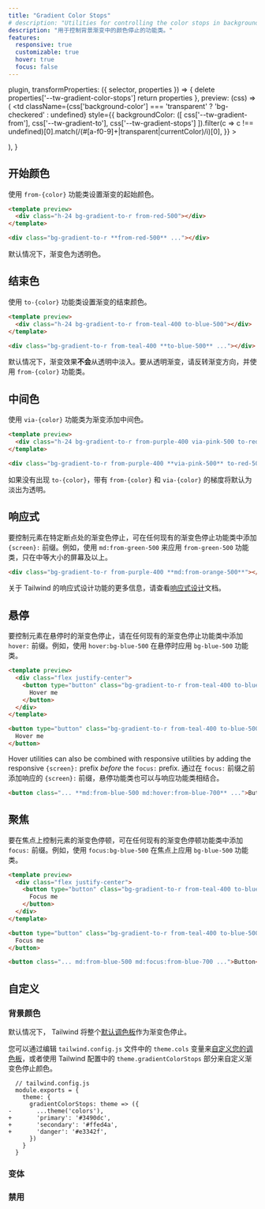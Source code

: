 ```yaml
---
title: "Gradient Color Stops"
# description: "Utilities for controlling the color stops in background gradients."
description: "用于控制背景渐变中的颜色停止的功能类。"
features:
  responsive: true
  customizable: true
  hover: true
  focus: false
---
```



  plugin,
  transformProperties: ({ selector, properties }) => {
    delete properties['--tw-gradient-color-stops']
    return properties
  },
  preview: (css) => (
    <td
      className={css['background-color'] === 'transparent' ? 'bg-checkered' : undefined}
      style={{
        backgroundColor: ([
          css['--tw-gradient-from'],
          css['--tw-gradient-to'],
          css['--tw-gradient-stops']
        ]).filter(c => c !== undefined)[0].match(/(#[a-f0-9]+|transparent|currentColor)/i)[0],
      }}
    >
      <div className="w-24" />
    </td>
  ),
}

<!-- ## Starting color

Set the starting color of a gradient using the `from-{color}` utilities. -->

## 开始颜色

使用 `from-{color}` 功能类设置渐变的起始颜色。

```html
<template preview>
  <div class="h-24 bg-gradient-to-r from-red-500"></div>
</template>

<div class="bg-gradient-to-r **from-red-500** ..."></div>
```

<!-- Gradients fade out to transparent by default. -->
默认情况下，渐变色为透明色。

<!-- ## Ending color

Set the ending color of a gradient using the `to-{color}` utilities. -->
## 结束色

使用 `to-{color}` 功能类设置渐变的结束颜色。

```html
<template preview>
  <div class="h-24 bg-gradient-to-r from-teal-400 to-blue-500"></div>
</template>

<div class="bg-gradient-to-r from-teal-400 **to-blue-500** ..."></div>
```

<!-- Gradients to **do not** fade in from transparent by default. To fade in from transparent, reverse the gradient direction and use a `from-{color}` utility. -->
默认情况下，渐变效果**不会**从透明中淡入。要从透明渐变，请反转渐变方向，并使用 `from-{color}` 功能类。

<!-- ## Middle color

Add a middle color to a gradient using the `via-{color}` utilities. -->
## 中间色

使用 `via-{color}` 功能类为渐变添加中间色。

```html
<template preview>
  <div class="h-24 bg-gradient-to-r from-purple-400 via-pink-500 to-red-500"></div>
</template>

<div class="bg-gradient-to-r from-purple-400 **via-pink-500** to-red-500 ..."></div>
```

<!-- Gradients with a `from-{color}` and `via-{color}` will fade out to transparent by default if no `to-{color}` is present. -->
如果没有出现 `to-{color}`，带有 `from-{color}` 和 `via-{color}` 的梯度将默认为淡出为透明。


<!-- ## Responsive -->
## 响应式

<!-- To control the gradient color stops of an element at a specific breakpoint, add a `{screen}:` prefix to any existing gradient color stop utility. For example, use `md:from-green-500` to apply the `from-green-500` utility at only medium screen sizes and above. -->
要控制元素在特定断点处的渐变色停止，可在任何现有的渐变色停止功能类中添加 `{screen}:` 前缀。例如，使用 `md:from-green-500` 来应用 `from-green-500` 功能类，只在中等大小的屏幕及以上。

```html
<div class="bg-gradient-to-r from-purple-400 **md:from-orange-500**"></div>
```

<!-- For more information about Tailwind's responsive design features, check out the [Responsive Design](/docs/responsive-design) documentation. -->
关于 Tailwind 的响应式设计功能的更多信息，请查看[响应式设计](/docs/responsive-design)文档。

<!-- ## Hover -->
## 悬停

<!-- To control the gradient color stops of an element on hover, add the `hover:` prefix to any existing gradient color stop utility. For example, use `hover:bg-blue-500` to apply the `bg-blue-500` utility on hover. -->
要控制元素在悬停时的渐变色停止，请在任何现有的渐变色停止功能类中添加 `hover:` 前缀。例如，使用 `hover:bg-blue-500` 在悬停时应用 `bg-blue-500` 功能类。

```html
<template preview>
  <div class="flex justify-center">
    <button type="button" class="bg-gradient-to-r from-teal-400 to-blue-500 hover:from-pink-500 hover:to-orange-500 text-white font-semibold px-6 py-3 rounded-md">
      Hover me
    </button>
  </div>
</template>

<button type="button" class="bg-gradient-to-r from-teal-400 to-blue-500 **hover:from-pink-500 hover:to-orange-500** ...">
  Hover me
</button>
```

Hover utilities can also be combined with responsive utilities by adding the responsive `{screen}:` prefix *before* the `focus:` prefix.
通过在 `focus:` 前缀之前添加响应的 `{screen}:` 前缀，悬停功能类也可以与响应功能类相结合。

```html
<button class="... **md:from-blue-500 md:hover:from-blue-700** ...">Button</button>
```

<!-- ## Focus -->
## 聚焦
<!-- To control the gradient color stops of an element on focus, add the `focus:` prefix to any existing gradient color stop utility. For example, use `focus:bg-blue-500` to apply the `bg-blue-500` utility on focus. -->
要在焦点上控制元素的渐变色停顿，可在任何现有的渐变色停顿功能类中添加 `focus:` 前缀。例如，使用 `focus:bg-blue-500` 在焦点上应用 `bg-blue-500` 功能类。

```html
<template preview>
  <div class="flex justify-center">
    <button type="button" class="bg-gradient-to-r from-teal-400 to-blue-500 focus:from-pink-500 focus:to-orange-500 text-white font-semibold px-6 py-3 rounded-md">
      Focus me
    </button>
  </div>
</template>

<button type="button" class="bg-gradient-to-r from-teal-400 to-blue-500 **focus:from-pink-500 focus:to-orange-500**">
  Focus me
</button>
```

<!-- Focus utilities can also be combined with responsive utilities by adding the responsive `{screen}:` prefix *before* the `focus:` prefix. -->

```html
<button class="... md:from-blue-500 md:focus:from-blue-700 ...">Button</button>
```


<!-- ## Customizing -->
## 自定义

<!-- ### Background Colors -->
### 背景颜色

<!-- By default Tailwind makes the entire [default color palette](/docs/customizing-colors#default-color-palette) available as gradient color stops.

You can [customize your color palette](/docs/colors#customizing) by editing the `theme.colors` variable in your `tailwind.config.js` file, or customize just your gradient color stop colors using the `theme.gradientColorStops` section of your Tailwind config. -->
默认情况下， Tailwind 将整个[默认调色板](/docs/customizing-colors#default-color-palette)作为渐变色停止。

您可以通过编辑 `tailwind.config.js` 文件中的 `theme.cols` 变量来[自定义您的调色板](/docs/colors#-2)，或者使用 Tailwind 配置中的 `theme.gradientColorStops` 部分来自定义渐变色停止颜色。


```diff-js
  // tailwind.config.js
  module.exports = {
    theme: {
      gradientColorStops: theme => ({
-       ...theme('colors'),
+       'primary': '#3490dc',
+       'secondary': '#ffed4a',
+       'danger': '#e3342f',
      })
    }
  }
```

<!-- ### Variants -->
### 变体

<Variants plugin="gradientColorStops" />

<!-- ### Disabling -->
### 禁用

<Disabling plugin="gradientColorStops" />
